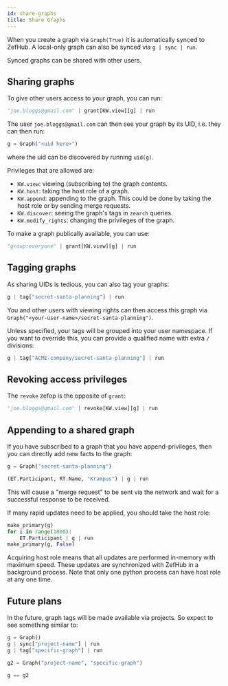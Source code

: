 ```yaml
---
id: share-graphs
title: Share Graphs
---
```


When you create a graph via `Graph(True)` it is automatically synced to ZefHub.
A local-only graph can also be synced via `g | sync | run`.

Synced graphs can be shared with other users.

## Sharing graphs

To give other users access to your graph, you can run:

```python
"joe.bloggs@gmail.com" | grant[KW.view][g] | run
```

The user `joe.bloggs@gmail.com` can then see your graph by its UID, i.e. they
can then run:

```python
g = Graph("<uid here>")
```

where the uid can be discovered by running `uid(g)`.

Privileges that are allowed are:
- `KW.view`: viewing (subscribing to) the graph contents.
- `KW.host`: taking the host role of a graph.
- `KW.append`: appending to the graph. This could be done by taking the host
  role or by sending merge requests.
- `KW.discover`: seeing the graph's tags in `zearch` queries.
- `KW.modify_rights`: changing the privileges of the graph.

To make a graph publically available, you can use:

```python
"group:everyone" | grant[KW.view][g] | run
```

## Tagging graphs

As sharing UIDs is tedious, you can also tag your graphs:

```python
g | tag["secret-santa-planning"] | run
```

You and other users with viewing rights can then access this graph via `Graph("<your-user-name>/secret-santa-planning")`.

Unless specified, your tags will be grouped into your user namespace. If you
want to override this, you can provide a qualified name with extra `/`
divisions:

```python
g | tag["ACME-company/secret-santa-planning"] | run
```

## Revoking access privileges

The `revoke` zefop is the opposite of `grant`:

```python
"joe.bloggs@gmail.com" | revoke[KW.view][g] | run
```

## Appending to a shared graph

If you have subscribed to a graph that you have append-privileges, then you can
directly add new facts to the graph:

```python
g = Graph("secret-santa-planning")

(ET.Participant, RT.Name, "Krampus") | g | run
```

This will cause a "merge request" to be sent via the network and wait for a
successful response to be received.

If many rapid updates need to be applied, you should take the host role:

```python
make_primary(g)
for i in range(1000):
    ET.Participant | g | run
make_primary(g, False)
```

Acquiring host role means that all updates are performed in-memory with maximum
speed. These updates are synchronized with ZefHub in a background process. Note
that only one python process can have host role at any one time.

## Future plans

In the future, graph tags will be made available via projects. So expect to
see something similar to:

```python
g = Graph()
g | sync["project-name"] | run
g | tag["specific-graph"] | run

g2 = Graph("project-name", "specific-graph")

g == g2
```